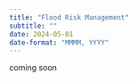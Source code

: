 ```yaml
---
title: "Flood Risk Management" 
subtitle: ""
date: 2024-05-01
date-format: "MMMM, YYYY"
---
```


coming soon